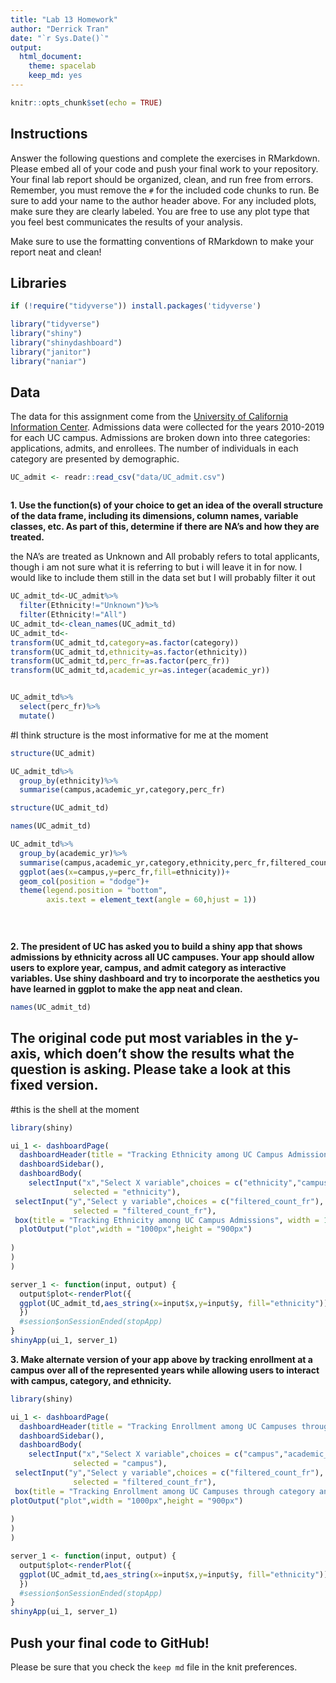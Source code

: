 ```yaml
---
title: "Lab 13 Homework"
author: "Derrick Tran"
date: "`r Sys.Date()`"
output:
  html_document: 
    theme: spacelab
    keep_md: yes
---
```


```r
knitr::opts_chunk$set(echo = TRUE)
```

## Instructions
Answer the following questions and complete the exercises in RMarkdown. Please embed all of your code and push your final work to your repository. Your final lab report should be organized, clean, and run free from errors. Remember, you must remove the `#` for the included code chunks to run. Be sure to add your name to the author header above. For any included plots, make sure they are clearly labeled. You are free to use any plot type that you feel best communicates the results of your analysis.  

Make sure to use the formatting conventions of RMarkdown to make your report neat and clean!  

## Libraries
```r
if (!require("tidyverse")) install.packages('tidyverse')
```

```r
library("tidyverse")
library("shiny")
library("shinydashboard")
library("janitor")
library("naniar")
```

## Data
The data for this assignment come from the [University of California Information Center](https://www.universityofcalifornia.edu/infocenter). Admissions data were collected for the years 2010-2019 for each UC campus. Admissions are broken down into three categories: applications, admits, and enrollees. The number of individuals in each category are presented by demographic.  
```r
UC_admit <- readr::read_csv("data/UC_admit.csv")
```
```r

```

**1. Use the function(s) of your choice to get an idea of the overall structure of the data frame, including its dimensions, column names, variable classes, etc. As part of this, determine if there are NA's and how they are treated.**  

the NA's are treated as Unknown and All probably refers to total applicants, though i am not sure what it is referring to but i will leave it in for now. I would like to include them still in the data set but I will probably filter it out

```r
UC_admit_td<-UC_admit%>%
  filter(Ethnicity!="Unknown")%>%
  filter(Ethnicity!="All")
UC_admit_td<-clean_names(UC_admit_td)
UC_admit_td<-
transform(UC_admit_td,category=as.factor(category))
transform(UC_admit_td,ethnicity=as.factor(ethnicity))
transform(UC_admit_td,perc_fr=as.factor(perc_fr)) 
transform(UC_admit_td,academic_yr=as.integer(academic_yr)) 
```
```r

  
```

```r
UC_admit_td%>%
  select(perc_fr)%>%
  mutate()
```


#I think structure is the most informative for me at the moment
```r
structure(UC_admit)
```



```r
UC_admit_td%>%
  group_by(ethnicity)%>%
  summarise(campus,academic_yr,category,perc_fr)
```

```r
structure(UC_admit_td)
```

```r
names(UC_admit_td)
```

```r
UC_admit_td%>%
  group_by(academic_yr)%>%
  summarise(campus,academic_yr,category,ethnicity,perc_fr,filtered_count_fr)%>%
  ggplot(aes(x=campus,y=perc_fr,fill=ethnicity))+
  geom_col(position = "dodge")+
  theme(legend.position = "bottom",
        axis.text = element_text(angle = 60,hjust = 1))
  
  
```
```r

  
```


**2. The president of UC has asked you to build a shiny app that shows admissions by ethnicity across all UC campuses. Your app should allow users to explore year, campus, and admit category as interactive variables. Use shiny dashboard and try to incorporate the aesthetics you have learned in ggplot to make the app neat and clean.**
```r
names(UC_admit_td)
```

<style>
div.blue { background-color:#e6f0ff; border-radius: 5px; padding: 20px;}
</style>
<div class = "blue">
# The original code put most variables in the y-axis, which doen't show the results what the question is asking. Please take a look at this fixed version.

#this is the shell at the moment
```r
library(shiny)

ui_1 <- dashboardPage(
  dashboardHeader(title = "Tracking Ethnicity among UC Campus Admissions"),
  dashboardSidebar(),
  dashboardBody(
    selectInput("x","Select X variable",choices = c("ethnicity","campus","academic_yr","category"),
              selected = "ethnicity"),
 selectInput("y","Select y variable",choices = c("filtered_count_fr"),
              selected = "filtered_count_fr"),
 box(title = "Tracking Ethnicity among UC Campus Admissions", width = 10,
  plotOutput("plot",width = "1000px",height = "900px")
    
)
) 
)

server_1 <- function(input, output) {
  output$plot<-renderPlot({
  ggplot(UC_admit_td,aes_string(x=input$x,y=input$y, fill="ethnicity")) + geom_col(position = "dodge")+ theme_light(base_size = 18)
  })
  #session$onSessionEnded(stopApp)
}
shinyApp(ui_1, server_1)
```

</div>



**3. Make alternate version of your app above by tracking enrollment at a campus over all of the represented years while allowing users to interact with campus, category, and ethnicity.**
```r
library(shiny)

ui_1 <- dashboardPage(
  dashboardHeader(title = "Tracking Enrollment among UC Campuses through category and Ethnicity"),
  dashboardSidebar(),
  dashboardBody(
    selectInput("x","Select X variable",choices = c("campus","academic_yr","category","ethnicity","perc_fr","filtered_count_fr"),
              selected = "campus"),
 selectInput("y","Select y variable",choices = c("filtered_count_fr"),
              selected = "filtered_count_fr"),
 box(title = "Tracking Enrollment among UC Campuses through category and Ethnicity", width = 10,
plotOutput("plot",width = "1000px",height = "900px")
    
)
)  
)

server_1 <- function(input, output) {
  output$plot<-renderPlot({
  ggplot(UC_admit_td,aes_string(x=input$x,y=input$y, fill="ethnicity")) + geom_col(position = "dodge")+ theme_light(base_size = 18)
  })
  #session$onSessionEnded(stopApp)
}
shinyApp(ui_1, server_1)
```



## Push your final code to GitHub!
Please be sure that you check the `keep md` file in the knit preferences. 